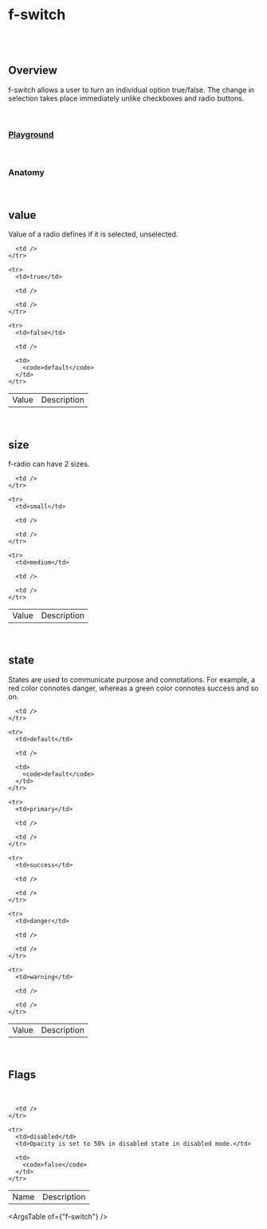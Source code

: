 
<Meta of={FSwitchStories} />

# f-switch

<br />

<br />

## Overview

<f-divider />

f-switch allows a user to turn an individual option true/false. The change in selection takes place immediately unlike checkboxes and radio buttons.

<br />

### [Playground](/story/components-f-switch--playground)

<Canvas>
  <Story of={FSwitchStories.Playground} />
</Canvas>

<br />

### Anatomy

<f-divider />

<Story of={FSwitchStories.Anatomy} />

<br />

## value

Value of a radio defines if it is selected, unselected.

<Canvas>
  <Story of={FSwitchStories.Value} />
</Canvas>

<table className="custom-table">
  <tbody>
    <tr>
      <td>Value</td>
      <td>Description</td>

      <td />
    </tr>

    <tr>
      <td>true</td>

      <td />

      <td />
    </tr>

    <tr>
      <td>false</td>

      <td />

      <td>
        <code>default</code>
      </td>
    </tr>
  </tbody>
</table>

<br />

## size

<f-divider />

f-radio can have 2 sizes.

<Canvas>
  <Story of={FSwitchStories.Size} />
</Canvas>

<table className="custom-table">
  <tbody>
    <tr>
      <td>Value</td>
      <td>Description</td>

      <td />
    </tr>

    <tr>
      <td>small</td>

      <td />

      <td />
    </tr>

    <tr>
      <td>medium</td>

      <td />

      <td />
    </tr>
  </tbody>
</table>

<br />

## state

<f-divider />

States are used to communicate purpose and connotations. For example, a red color connotes danger, whereas a green color connotes success and so on.

<Canvas>
  <Story of={FSwitchStories.State} />
</Canvas>

<table className="custom-table">
  <tbody>
    <tr>
      <td>Value</td>
      <td>Description</td>

      <td />
    </tr>

    <tr>
      <td>default</td>

      <td />

      <td>
        <code>default</code>
      </td>
    </tr>

    <tr>
      <td>primary</td>

      <td />

      <td />
    </tr>

    <tr>
      <td>success</td>

      <td />

      <td />
    </tr>

    <tr>
      <td>danger</td>

      <td />

      <td />
    </tr>

    <tr>
      <td>warning</td>

      <td />

      <td />
    </tr>
  </tbody>
</table>

<br />

## Flags

<f-divider />

<br />

<Canvas>
  <Story of={FSwitchStories.Flags} />
</Canvas>

<table className="custom-table">
  <tbody>
    <tr>
      <td>Name</td>
      <td>Description</td>

      <td />
    </tr>

    <tr>
      <td>disabled</td>
      <td>Opacity is set to 50% in disabled state in disabled mode.</td>

      <td>
        <code>false</code>
      </td>
    </tr>
  </tbody>
</table>

<ArgsTable of={"f-switch"} />
